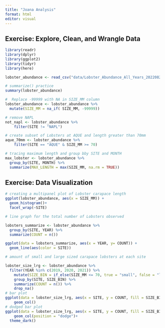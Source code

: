 ```yaml
---
title: "Joana Analysis"
format: html
editor: visual
---
```


## Exercise: Explore, Clean, and Wrangle Data

```r
library(readr)
library(dplyr)
library(ggplot2)
library(tidyr)
library(here)
```

```r
lobster_abundance <- read_csv("data/Lobster_Abundance_All_Years_20220829.csv")
```

```r
# summarize() practice
summary(lobster_abundance)
```


```r
#  Replace -99999 with NA in SIZE_MM column
lobster_abundance <- lobster_abundance %>%
  mutate(SIZE_MM = na_if( SIZE_MM, -99999))
```

```r
# remove NAPL
not_napl <- lobster_abundance %>% 
    filter(SITE != "NAPL")
```

```r
# create subset of Lobsters at AQUE and length greater than 70mm 
aque_70mm <- lobster_abundance %>% 
    filter(SITE == "AQUE" & SIZE_MM >= 70)
```

```r
# tracing maximum length and group bby SITE and MONTH
max_lobster <- lobster_abundance %>% 
  group_by(SITE, MONTH) %>% 
  summarize(MAX_LENGTH = max(SIZE_MM, na.rm = TRUE))
```

## Exercise: Data Visualization

```r
# creating a multipanel plot of Lobster carapace length
ggplot(lobster_abundance, aes(x = SIZE_MM)) +
  geom_histogram()+
  facet_wrap(~SITE)


```

```r
# line graph for the total number of Lobsters observed

lobsters_summarize <- lobster_abundance %>% 
  group_by(SITE, YEAR) %>% 
  summarize(COUNT = n())

ggplot(data = lobsters_summarize, aes(x = YEAR, y= COUNT)) +
  geom_line(aes(color = SITE))
```

```r
# amount of small and large sized carapace lobsters at each site

lobster_size_lrg <- lobster_abundance %>%
  filter(YEAR %in% c(2019, 2020, 2021)) %>%
    mutate(SIZE_BIN = if_else(SIZE_MM <= 70, true = "small", false = "large")) %>%
    group_by(SITE, SIZE_BIN) %>%
    summarize(COUNT = n()) %>%
    drop_na()
# bar plot
ggplot(data = lobster_size_lrg, aes(x = SITE, y = COUNT, fill = SIZE_BIN)) +
    geom_col()
# dodged bar plot
ggplot(data = lobster_size_lrg, aes(x = SITE, y = COUNT, fill = SIZE_BIN)) +
    geom_col(position = "dodge")+
  theme_dark()

```

